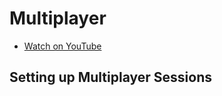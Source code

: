 # Multiplayer

- [Watch on YouTube](https://youtu.be/18p5SudrFGU)


## Setting up Multiplayer Sessions
<ReactPlayer url='https://youtu.be/18p5SudrFGU' />